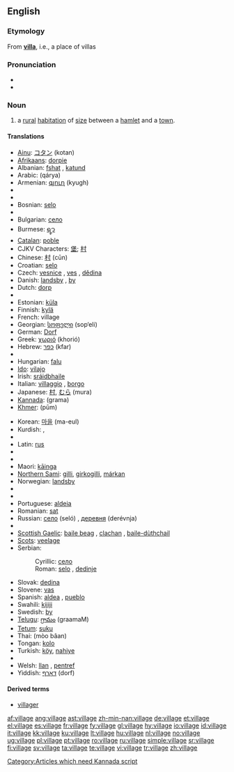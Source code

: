 ==English==

{{rank|cry|step|turning|812|village|quickly|lie|supposed}}

===Etymology===
From '''[[villa]]''', i.e., a place of villas

===Pronunciation===
* {{IPA|/ˈvɪlɪʤ/}}
* {{audio|en-us-village.ogg|Audio (US)}}

===Noun===
{{wikipedia}}
{{en-noun}}

# a [[rural]] [[habitation]] of [[size]] between a [[hamlet]] and a [[town]].

====Translations====
{{trans-top|a rural habitation of size between a hamlet and a town}}
* [[Ainu]]: [[コタン]] (kotan)
* [[Afrikaans]]: [[dorpie]]
* Albanian: [[fshat]] {{m}}, [[katund]] {{m}}
* Arabic: {{Arab|[[قرية]]}} (qárya) {{f}}
* Armenian: [[գյուղ]] (kyugh)
* {{trreq|Basque}}
* {{trreq|Bengali}}
* Bosnian: [[selo]] {{n}}
* {{trreq|Breton}}
* Bulgarian: [[село]] {{n}}
* Burmese: [[ရ့ာ]]
* [[Catalan]]: [[poble]] {{m}}
* CJKV Characters: [[堡]]; [[村]]
* Chinese: [[村]] (cūn)
* Croatian: [[selo]] {{n}}
* Czech: [[vesnice]] {{f}}, [[ves]] {{f}}, [[dědina]] {{f}}
* Danish: [[landsby]] {{c}}, [[by#Danish|by]] {{c}}
* Dutch: [[dorp]] {{n}}
* {{trreq|Esperanto}}
* Estonian: [[küla]]
* Finnish: [[kylä]]
* French: village
* Georgian: [[სოფელი]] (sop‘eli)
* German: [[Dorf]] {{n}}
* Greek: [[χωριό]] (khorió) {{n}}
* Hebrew: [[כפר]] (kfar) {{m}}
* {{trreq|Hindi}}
* Hungarian: [[falu]]
* [[Ido]]: [[vilajo]]
* Irish: [[sráidbhaile]] {{m}}
* Italian: [[villaggio]] {{m}}, [[borgo]] {{m}}
* Japanese: [[村]], [[むら]] (mura)
* [[Kannada]]: (grama)
* [[Khmer]]: {{Khmr|[[ភូមិ]]}} (pūm)
{{trans-mid}}
* Korean: [[마을]] (ma-eul)
* Kurdish: {{KUchar|[[دێ]]}}, {{KUchar|[[گوند]]}}
* {{trreq|Lao}}
* Latin: [[rus]] {{n}}
* {{trreq|Malay}}
* {{trreq|Maltese}}
* Maori: [[kāinga]]
* [[Northern Sami]]: [[gilli]], [[girkogilli]], [[márkan]]
* Norwegian: [[landsby#Norwegian|landsby]]
* {{trreq|Old English}}
* {{trreq|Persian}}
* Portuguese: [[aldeia]] {{f}}
* Romanian: [[sat#Romanian|sat]] {{n}}
* Russian: [[село]] (seló) {{n}}, [[деревня]] (derévnja) {{f}}
* {{trreq|Sanskrit}}
* [[Scottish Gaelic]]: [[baile beag]] {{m}}, [[clachan]] {{m}}, [[baile-dùthchail]] {{m}}
* [[Scots]]: [[veelage]]
* Serbian:
*: Cyrillic: [[село]] {{n}}
*: Roman: [[selo#Serbian|selo]] {{n}}, [[dedinje]]
* Slovak: [[dedina#Slovak|dedina]] {{f}}
* Slovene: [[vas]] {{f}}
* Spanish: [[aldea]] {{f}}, [[pueblo]] {{m}}
* Swahili: [[kijiji]]
* Swedish: [[by#Swedish|by]] {{c}}
* [[Telugu]]: [[గ్రామం]] (graamaM)
* [[Tetum]]: [[suku]]
* Thai: {{Thai|[[หมู่บ้าน]]}} (mòo bâan)
* Tongan: [[kolo]]
* Turkish: [[köy]], [[nahiye]]
* {{trreq|Vietnamese}}
* Welsh: [[llan]] {{f}}, [[pentref]] {{m}}
* Yiddish: [[דאָרף]] (dorf) {{n}}
{{trans-bottom}}

====Derived terms====
* [[villager]]

[[Category:Articles which need Kannada script]]

[[af:village]]
[[ang:village]]
[[ast:village]]
[[zh-min-nan:village]]
[[de:village]]
[[et:village]]
[[el:village]]
[[es:village]]
[[fr:village]]
[[fy:village]]
[[gl:village]]
[[hy:village]]
[[io:village]]
[[id:village]]
[[it:village]]
[[kk:village]]
[[ku:village]]
[[lt:village]]
[[hu:village]]
[[nl:village]]
[[no:village]]
[[ug:village]]
[[pl:village]]
[[pt:village]]
[[ro:village]]
[[ru:village]]
[[simple:village]]
[[sr:village]]
[[fi:village]]
[[sv:village]]
[[ta:village]]
[[te:village]]
[[vi:village]]
[[tr:village]]
[[zh:village]]